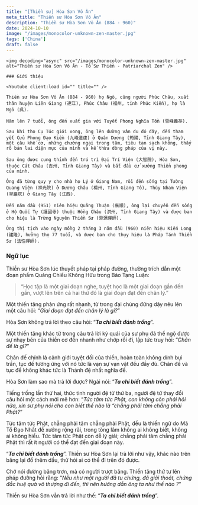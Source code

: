 ```yaml
---
title: "[Thiền sư] Hòa Sơn Vô Ân"
meta_title: "Thiền sư Hòa Sơn Vô Ân"
description: "Thiền sư Hòa Sơn Vô Ân (884 - 960)"
date: 2024-10-10
image: "/images/monocolor-unknown-zen-master.jpg"
tags: ['China']
draft: false
---
```


<div className="grid xl:grid-cols-8 lg:grid-cols-8 md:grid-cols-2 sm:grid-cols-2 xs:grid-cols-1 gap-8 bg-body dark:bg-darkmode-body">

  <div className="lg:col-span-3 md:col-span-1">

    <img decoding="async" src="/images/monocolor-unknown-zen-master.jpg" alt="Thiền sư Hòa Sơn Vô Ân - Tổ Sư Thiền - Patriarchal Zen" />

    ### Giới thiệu

    <Youtube client:load id="" title="" />

    Thiền sư Hòa Sơn Vô Ân (884 - 960) họ Ngô, cũng người Phúc Châu, xuất thân huyện Liên Giang (連江), Phúc Châu (福州, tỉnh Phúc Kiến), họ là Ngô (呉).

    Năm lên 7 tuổi, ông đến xuất gia với Tuyết Phong Nghĩa Tồn (雪峰義存).

    Sau khi thọ Cụ Túc giới xong, ông lên đường vân du đó đây, đến tham yết Cửu Phong Đạo Kiền (九峰道虔) ở Quân Dương (筠陽, Tỉnh Giang Tây), một câu khế cơ, những chướng ngại trong tâm, tiêu tan sạch không, thấy rõ bản lai diện mục của mình và kế thừa dòng pháp của vị này.

    Sau ông được cung thỉnh đến trú trì Đại Trí Viện (大智院), Hòa Sơn, thuộc Cát Châu (吉州, Tỉnh Giang Tây) và bắt đầu cử xướng Thiền phong của mình.

    Ông đã từng quy y cho nhà họ Lý ở Giang Nam, rồi đến sống tại Tường Quang Viện (祥光院) ở Dương Châu (楊州, Tỉnh Giang Tô), Thúy Nham Viện (翠巖院) ở Giang Tây (江西).

    Đến năm đầu (951) niên hiệu Quảng Thuận (廣順), ông lại chuyển đến sống ở Hộ Quốc Tự (護國寺) thuộc Hồng Châu (洪州, Tỉnh Giang Tây) và được ban cho hiệu là Trừng Nguyên Thiền Sư (澄源禪師).

    Ông thị tịch vào ngày mồng 2 tháng 3 năm đầu (960) niên hiệu Kiến Long (建隆), hưởng thọ 77 tuổi, và được ban cho thụy hiệu là Pháp Tánh Thiền Sư (法性禪師).
  </div>

<div className="lg:col-span-5 md:col-span-1">

  ### Ngữ lục

  Thiền sư Hòa Sơn lúc thuyết pháp tại pháp đường, thường trích dẫn một đoạn phẩm Quảng Chiếu Không Hữu trong Bảo Tạng Luận:

  > “Học tập là một giai đoạn nghe, tuyệt học là một giai đoạn gần đến gần, vượt lên trên cả hai thứ đó là giai đoạn đạt đến chân lý.”

  Một thiền tăng phản ứng rất nhanh, từ trong đại chúng đứng dậy nêu lên một câu hỏi: “_Giai đoạn đạt đến chân lý là gì?_”

  Hòa Sơn không trả lời theo câu hỏi: “___Ta chỉ biết đánh trống___”.

  Một thiền tăng khác từ trong câu trả lời kỳ quái của sư phụ đã thể ngộ được sự nhạy bén của thiền cơ đến nhanh như chớp rồi đi, lập tức truy hỏi: “_Chân đế là gì?_”

  Chân đế chính là cảnh giới tuyệt đối của thiền, hoàn toàn không dính bụi trần, tục đế tương ứng với nó tức là vạn sự vạn vật đều đầy đủ.
  Chân đế và tục đế không khác tức là Thánh đệ nhất nghĩa đế.

  Hòa Sơn làm sao mà trả lời được? Ngài nói: “___Ta chỉ biết đánh trống___”.

  Tiếng trống lần thứ hai, thức tỉnh người đệ tử thứ ba, người đệ tử thay đổi câu hỏi một cách mới mẽ hơn: “_Tức tâm tức Phật, con không còn phải hỏi nữa, xin sư phụ nói cho con biết thế nào là “chẳng phải tâm chẳng phải Phật?_”

  Tức tâm tức Phật, chẳng phải tâm chẳng phải Phật, đều là thiền ngữ do Mã Tổ Đạo Nhất đề xướng rộng rãi, trong tòng lâm không ai không biết, không ai không hiểu.
  Tức tâm tức Phật còn dễ lý giải; chẳng phải tâm chẳng phải Phật thì rất ít người có thể đạt đến giai đoạn này.

  “___Ta chỉ biết đánh trống___”. Thiền sư Hòa Sơn lại trả lời như vậy, khác nào trên băng lại đổ thêm dầu, thử hỏi ai có thể đi trên đó được.

  Chớ nói đường băng trơn, mà có người trượt băng.
  Thiền tăng thứ tư lên pháp đường hỏi rằng: “_Nếu như một người đã tu chứng, đã giải thoát, chứng đắc huệ quả vô thượng đi đến, thì nên hướng dẫn ông ta như thế nào ?_”

  Thiền sư Hòa Sơn vẫn trả lời như thế: “___Ta chỉ biết đánh trống___”.

  <Notice type="warning" title="cảnh ngữ">

  </Notice>

  <Notice type="tip" title="tác phẩm">

  </Notice>

  <Notice type="info" title="thông tin khác">

  </Notice>

</div>

</div>
